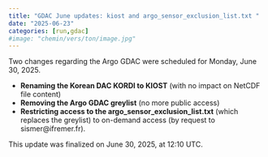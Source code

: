 ```yaml
---
title: "GDAC June updates: kiost and argo_sensor_exclusion_list.txt "
date: "2025-06-23"
categories: [run,gdac]
#image: "chemin/vers/ton/image.jpg"
---
```


Two changes regarding the Argo GDAC were scheduled for Monday, June 30, 2025.

* **Renaming the Korean DAC KORDI to KIOST** (with no impact on NetCDF file content)
* **Removing the Argo GDAC greylist** (no more public access)
* **Restricting access to the argo_sensor_exclusion_list.txt** (which replaces the greylist) to on-demand access (by request to sismer@ifremer.fr).

This update was finalized on June 30, 2025, at 12:10 UTC.